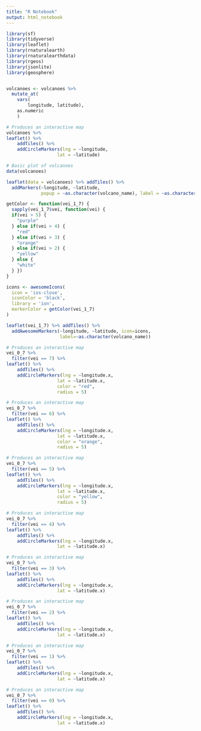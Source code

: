```yaml
---
title: "R Notebook"
output: html_notebook
---
```


```r
library(sf)
library(tidyverse)
library(leaflet)
library(rnaturalearth)
library(rnaturalearthdata)
library(rgeos)
library(jsonlite)
library(geosphere)
```

```r

```


```r
volcanoes <- volcanoes %>% 
  mutate_at(
    vars(
        longitude, latitude),
    as.numeric
    ) 
```

```r
# Produces an interactive map
volcanoes %>% 
leaflet() %>% 
    addTiles() %>% 
    addCircleMarkers(lng = ~longitude, 
                   lat = ~latitude)  
```


```r
# Basic plot of volcanoes
data(volcanoes)

leaflet(data = volcanoes) %>% addTiles() %>%
  addMarkers(~longitude, ~latitude, 
             popup = ~as.character(volcano_name), label = ~as.character(volcano_name))
```



```r
getColor <- function(vei_1_7) {
  sapply(vei_1_7$vei, function(vei) {
  if(vei > 5) {
    "purple"
  } else if(vei > 4) {
    "red"
  } else if(vei > 3) {
    "orange"
  } else if(vei > 2) {
    "yellow"
  } else {
    "white"
  } })
}

icons <- awesomeIcons(
  icon = 'ios-close',
  iconColor = 'black',
  library = 'ion',
  markerColor = getColor(vei_1_7)
)

leaflet(vei_1_7) %>% addTiles() %>%
  addAwesomeMarkers(~longitude, ~latitude, icon=icons, 
                    label=~as.character(volcano_name))
```

```r
# Produces an interactive map
vei_0_7 %>% 
  filter(vei == 7) %>% 
leaflet() %>% 
    addTiles() %>% 
    addCircleMarkers(lng = ~longitude.x, 
                   lat = ~latitude.x,
                   color = "red",
                   radius = 5)  

```

```r
# Produces an interactive map
vei_0_7 %>% 
  filter(vei == 6) %>% 
leaflet() %>% 
    addTiles() %>% 
    addCircleMarkers(lng = ~longitude.x, 
                   lat = ~latitude.x,
                   color = "orange",
                   radius = 5)  

```

```r
# Produces an interactive map
vei_0_7 %>% 
  filter(vei == 5) %>% 
leaflet() %>% 
    addTiles() %>% 
    addCircleMarkers(lng = ~longitude.x, 
                   lat = ~latitude.x,  
                   color = "yellow",
                   radius = 5)  
```

```r
# Produces an interactive map
vei_0_7 %>% 
  filter(vei == 4) %>% 
leaflet() %>% 
    addTiles() %>% 
    addCircleMarkers(lng = ~longitude.x, 
                   lat = ~latitude.x)  

```

```r
# Produces an interactive map
vei_0_7 %>% 
  filter(vei == 3) %>% 
leaflet() %>% 
    addTiles() %>% 
    addCircleMarkers(lng = ~longitude.x, 
                   lat = ~latitude.x)  

```

```r
# Produces an interactive map
vei_0_7 %>% 
  filter(vei == 2) %>% 
leaflet() %>% 
    addTiles() %>% 
    addCircleMarkers(lng = ~longitude.x, 
                   lat = ~latitude.x)  

```

```r
# Produces an interactive map
vei_0_7 %>% 
  filter(vei == 1) %>% 
leaflet() %>% 
    addTiles() %>% 
    addCircleMarkers(lng = ~longitude.x, 
                   lat = ~latitude.x)  

```

```r
# Produces an interactive map
vei_0_7 %>% 
  filter(vei == 0) %>% 
leaflet() %>% 
    addTiles() %>% 
    addCircleMarkers(lng = ~longitude.x, 
                   lat = ~latitude.x)  

```




